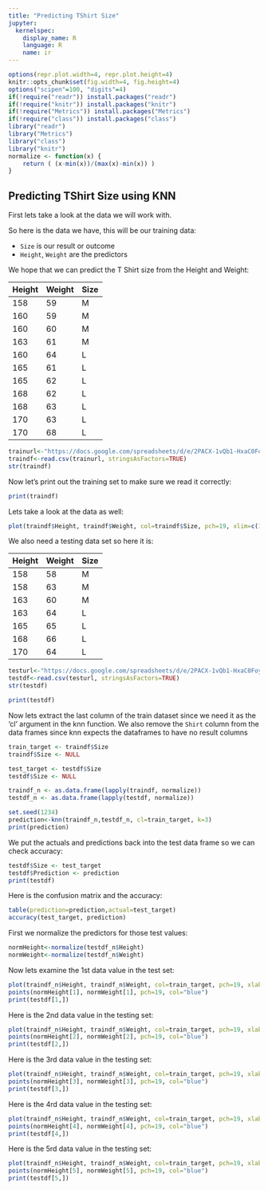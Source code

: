 ```yaml
---
title: "Predicting TShirt Size"
jupyter:
  kernelspec:
    display_name: R
    language: R
    name: ir
---
```


```r
options(repr.plot.width=4, repr.plot.height=4)
knitr::opts_chunk$set(fig.width=4, fig.height=4)
options("scipen"=100, "digits"=4)
if(!require("readr")) install.packages("readr")
if(!require("knitr")) install.packages("knitr")
if(!require("Metrics")) install.packages("Metrics")
if(!require("class")) install.packages("class")
library("readr")
library("Metrics")
library("class")
library("knitr")
normalize <- function(x) {
    return ( (x-min(x))/(max(x)-min(x)) )
}
```

## Predicting TShirt Size using KNN 


First lets take a look at the data we will work with. 

So here is the data we have, this will be our training data:

- `Size` is our result or outcome
- `Height`, `Weight` are the predictors

We hope that we can predict the T Shirt size from the Height and Weight:   

| Height | Weight | Size |
|--------|--------|------|
| 158    | 59     | M    |
| 160    | 59     | M    |
| 160    | 60     | M    |
| 163    | 61     | M    |
| 160    | 64     | L    |
| 165    | 61     | L    |
| 165    | 62     | L    |
| 168    | 62     | L    |
| 168    | 63     | L    |
| 170    | 63     | L    |
| 170    | 68     | L    |

```r
trainurl<-"https://docs.google.com/spreadsheets/d/e/2PACX-1vQb1-HxaC0FoyX5qGgAqcYRIVS5eZqwwfnECQucfqZ-Kn-65Pdacy80UX4K2AAJQH0WwgPd_OH_6Y7d/pub?gid=0&single=true&output=csv"
traindf<-read.csv(trainurl, stringsAsFactors=TRUE)
str(traindf)
```
Now let's print out the training set to make sure we read it correctly:

```r
print(traindf)
```

Lets take a look at the data as well:

```r
plot(traindf$Height, traindf$Weight, col=traindf$Size, pch=19, xlim=c(155,175), ylim=c(55,70))
```

We also need a testing data set so here it is:

| Height | Weight | Size |
|--------|--------|------|
| 158    | 58     | M    |
| 158    | 63     | M    |
| 163    | 60     | M    |
| 163    | 64     | L    |
| 165    | 65     | L    |
| 168    | 66     | L    |
| 170    | 64     | L    |

```r
testurl<-"https://docs.google.com/spreadsheets/d/e/2PACX-1vQb1-HxaC0FoyX5qGgAqcYRIVS5eZqwwfnECQucfqZ-Kn-65Pdacy80UX4K2AAJQH0WwgPd_OH_6Y7d/pub?gid=15577345&single=true&output=csv"
testdf<-read.csv(testurl, stringsAsFactors=TRUE)
str(testdf)
```

```r
print(testdf)
```

Now lets extract the last column of the train dataset since we need it as the 'cl' argument in the knn function. We also remove the `Shirt` column from the data frames since knn expects the dataframes to have no result columns 

```r
train_target <- traindf$Size
traindf$Size <- NULL

test_target <- testdf$Size 
testdf$Size <- NULL

traindf_n <- as.data.frame(lapply(traindf, normalize))
testdf_n <- as.data.frame(lapply(testdf, normalize))

set.seed(1234)
prediction<-knn(traindf_n,testdf_n, cl=train_target, k=3)
print(prediction)
```

We put the actuals and predictions back into the test data frame so we can check accuracy:

```r
testdf$Size <- test_target
testdf$Prediction <- prediction
print(testdf)
```

Here is the confusion matrix and the accuracy:

```r
table(prediction=prediction,actual=test_target)
accuracy(test_target, prediction)
```

First we normalize the predictors for those test values:

```r
normHeight<-normalize(testdf_n$Height)
normWeight<-normalize(testdf_n$Weight)
```
Now lets examine the 1st data value in the test set:

```r
plot(traindf_n$Height, traindf_n$Weight, col=train_target, pch=19, xlab="Height", ylab="Weight", xaxt='n', yaxt='n') 
points(normHeight[1], normWeight[1], pch=19, col="blue")
print(testdf[1,])
```
Here is the 2nd data value in the testing set:

```r
plot(traindf_n$Height, traindf_n$Weight, col=train_target, pch=19, xlab="Height", ylab="Weight", xaxt='n', yaxt='n') 
points(normHeight[2], normWeight[2], pch=19, col="blue")
print(testdf[2,])
```

Here is the 3rd data value in the testing set:

```r
plot(traindf_n$Height, traindf_n$Weight, col=train_target, pch=19, xlab="Height", ylab="Weight", xaxt='n', yaxt='n') 
points(normHeight[3], normWeight[3], pch=19, col="blue")
print(testdf[3,])
```

Here is the 4rd data value in the testing set:

```r
plot(traindf_n$Height, traindf_n$Weight, col=train_target, pch=19, xlab="Height", ylab="Weight", xaxt='n', yaxt='n') 
points(normHeight[4], normWeight[4], pch=19, col="blue")
print(testdf[4,])
```

Here is the 5rd data value in the testing set:

```r
plot(traindf_n$Height, traindf_n$Weight, col=train_target, pch=19, xlab="Height", ylab="Weight", xaxt='n', yaxt='n') 
points(normHeight[5], normWeight[5], pch=19, col="blue")
print(testdf[5,])
```
